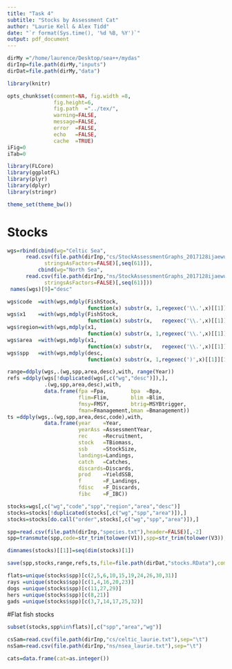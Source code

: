```yaml
---
title: "Task 4"
subtitle: "Stocks by Assessment Cat"
author: "Laurie Kell & Alex Tidd"
date: "`r format(Sys.time(), '%d %B, %Y')`"
output: pdf_document
---
```


```r
dirMy ="/home/laurence/Desktop/sea++/mydas"
dirInp=file.path(dirMy,"inputs")
dirDat=file.path(dirMy,"data")
```

```r
library(knitr)

opts_chunk$set(comment=NA, fig.width =8, 
               fig.height=6,
               fig.path  ="../tex/",
               warning=FALSE, 
               message=FALSE, 
               error  =FALSE, 
               echo   =FALSE,
               cache  =TRUE)
iFig=0
iTab=0
```

```r
library(FLCore)
library(ggplotFL)
library(plyr)
library(dplyr)
library(stringr)

theme_set(theme_bw())
```

# Stocks
```r
wgs=rbind(cbind(wg="Celtic Sea",
      read.csv(file.path(dirInp,"cs/StockAssessmentGraphs_2017128ijaewuckpic5ftyotcrcu20f.csv"),
            stringsAsFactors=FALSE)[,seq(61)]),
          cbind(wg="North Sea", 
      read.csv(file.path(dirInp,"ns/StockAssessmentGraphs_2017128ijaewuckpic5ftyotcrcu20f.csv"),
            stringsAsFactors=FALSE)[,seq(61)]))
 names(wgs)[9]="desc"

wgs$code  =with(wgs,mdply(FishStock,        
                          function(x) substr(x, 1,regexec('\\.',x)[[1]][1]-1)))[,2]
wgs$x1    =with(wgs,mdply(FishStock,        
                          function(x) substr(x,   regexec('\\.',x)[[1]][1]+1,nchar(x))))[,2]
wgs$region=with(wgs,mdply(x1,               
                          function(x) substr(x, 1,regexec('\\.',x)[[1]][1]-1)))[,2]
wgs$area  =with(wgs,mdply(x1,               
                          function(x) substr(x,   regexec('\\.',x)[[1]][1]+1,nchar(x1))))[,2]
wgs$spp   =with(wgs,mdply(desc, 
                          function(x) substr(x, 1,regexec(')',x)[[1]][1])))[,2]

range=ddply(wgs,.(wg,spp,area,desc),with, range(Year))
refs =ddply(wgs[!duplicated(wgs[,c("wg","desc")]),],
            .(wg,spp,area,desc),with, 
            data.frame(fpa =Fpa,        bpa  =Bpa,
                       flim=Flim,       blim =Blim,
                       fmsy=FMSY,       btrig=MSYBtrigger,
                       fman=Fmanagement,bman =Bmanagement))
ts =ddply(wgs,.(wg,spp,area,desc,code),with, 
            data.frame(year    =Year,
                       yearAss =AssessmentYear,
                       rec     =Recruitment,
                       stock   =TBiomass,
                       ssb     =StockSize,
                       landings=Landings,
                       catch   =Catches,
                       discards=Discards,
                       prod    =YieldSSB,
                       f       =F_Landings,
                       fdisc   =F_Discards,
                       fibc    =F_IBC))

stocks=wgs[,c("wg","code","spp","region","area","desc")]
stocks=stocks[!duplicated(stocks[,c("wg","spp","area")]),]
stocks=stocks[do.call("order",stocks[,c("wg","spp","area")]),]

spp=read.csv(file.path(dirInp,"species.txt"),header=FALSE)[,-2]
spp=transmute(spp,code=str_trim(tolower(V1)),spp=str_trim(tolower(V3)),worm=V4)

dimnames(stocks)[[1]]=seq(dim(stocks)[1])

save(spp,stocks,range,refs,ts,file=file.path(dirDat,"stocks.RData"),compress="xz")

flats=unique(stocks$spp)[c(2,5,6,10,15,19,24,26,30,31)]
rays =unique(stocks$spp)[c(1,4,16,20,23)]
dogs =unique(stocks$spp)[c(11,27,29)]
hers =unique(stocks$spp)[c(8,21)]
gads =unique(stocks$spp)[c(3,7,14,17,25,32)]
```

#Flat fish stocks
```r
subset(stocks,spp%in%flats)[,c("spp","area","wg")]
```

```r
csSam=read.csv(file.path(dirInp,"cs/celtic_laurie.txt"),sep="\t")
nsSam=read.csv(file.path(dirInp,"ns/nsea_laurie.txt"),sep="\t")
```

```r
cats=data.frame(cat=as.integer())
```

